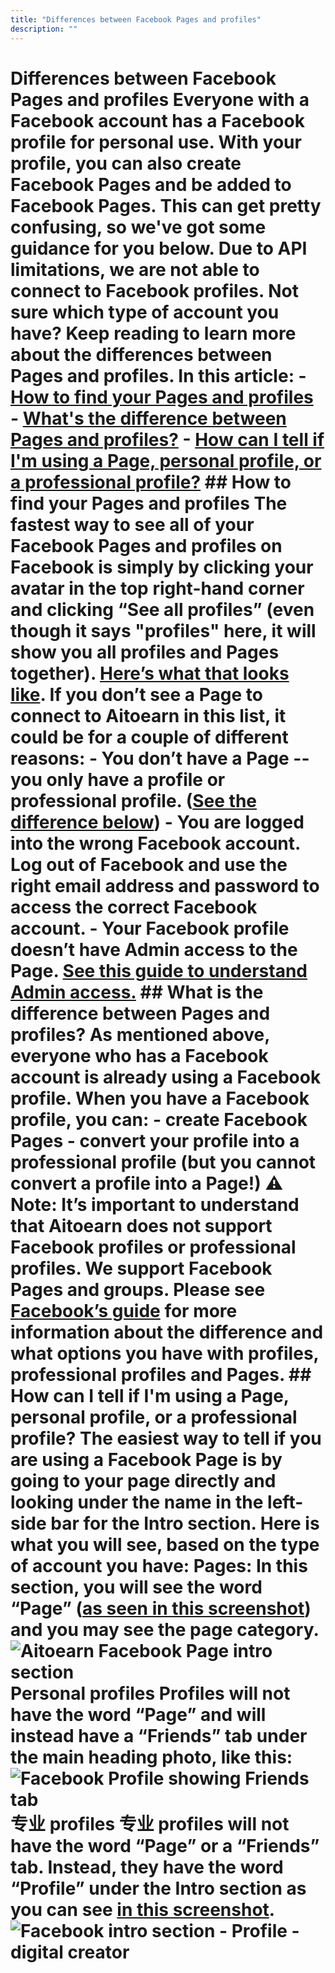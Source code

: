```yaml
---
title: "Differences between Facebook Pages and profiles"
description: ""
---
```

# Differences between Facebook Pages and profiles Everyone with a Facebook account has a Facebook profile for personal use. With your profile, you can also create Facebook Pages and be added to Facebook Pages. This can get pretty confusing, so we've got some guidance for you below. Due to API limitations, we are not able to connect to Facebook profiles. Not sure which type of account you have? Keep reading to learn more about the differences between Pages and profiles. In this article: - [How to find your Pages and profiles](#How-to-find-your-Pages-and-profiles-9zc9q) - [What's the difference between Pages and profiles?](#What-is-the-difference-d6WM0) - [How can I tell if I'm using a Page, personal profile, or a professional profile?](#How-can-I-tell-if-Im-using-a-Page-personal-profile-or-a-professiona-VVTsf) ## How to find your Pages and profiles The fastest way to see all of your Facebook Pages and profiles on Facebook is simply by clicking your avatar in the top right-hand corner and clicking “See all profiles” (even though it says "profiles" here, it will show you all profiles and Pages together). [Here’s what that looks like](https://share.aitoearn.com/04unABEK). If you don’t see a Page to connect to Aitoearn in this list, it could be for a couple of different reasons: - You don’t have a Page -- you only have a profile or professional profile. ([See the difference below](#What-is-the-difference-d6WM0)) - You are logged into the wrong Facebook account. Log out of Facebook and use the right email address and password to access the correct Facebook account. - Your Facebook profile doesn’t have Admin access to the Page. [See this guide to understand Admin access.](https://support.aitoearn.com//support.aitoearn.com/article/872-facebook-troubleshooting-guide) ## What is the difference between Pages and profiles? As mentioned above, everyone who has a Facebook account is already using a Facebook profile. When you have a Facebook profile, you can: - create Facebook Pages - convert your profile into a professional profile (but you cannot convert a profile into a Page!) ⚠️ Note: It’s important to understand that Aitoearn does not support Facebook profiles or professional profiles. We support Facebook Pages and groups. Please see [Facebook’s guide](https://www.facebook.com/help/337881706729661) for more information about the difference and what options you have with profiles, professional profiles and Pages. ## How can I tell if I'm using a Page, personal profile, or a professional profile? The easiest way to tell if you are using a Facebook Page is by going to your page directly and looking under the name in the left-side bar for the Intro section. Here is what you will see, based on the type of account you have: **Pages:** In this section, you will see the word “Page” ([as](https://share.aitoearn.com/RBuR7pNv)[ seen in this screenshot](https://share.aitoearn.com/RBuR7pNv)) and you may see the page category. ![Aitoearn Facebook Page intro section](//d33v4339jhl8k0.cloudfront.net/docs/assets/64cb6cf86d4a3e191f237e66/images/67fe6235188f663149109058/file-ikk31vgR6l.jpg) **Personal profiles** Profiles will not have the word “Page” and will instead have a “Friends” tab under the main heading photo, like this: ![Facebook Profile showing Friends tab](//d33v4339jhl8k0.cloudfront.net/docs/assets/64cb6cf86d4a3e191f237e66/images/67f81e7082ae416567867d37/file-xzbjva5Y13.jpg) **专业 profiles** 专业 profiles will not have the word “Page” or a “Friends” tab. Instead, they have the word “Profile” under the Intro section as you can see [in this screenshot](https://share.aitoearn.com/mXuQmObK). ![Facebook intro section - Profile - digital creator](//d33v4339jhl8k0.cloudfront.net/docs/assets/64cb6cf86d4a3e191f237e66/images/67f81ebcf66fac199e8ef5dd/file-k0jdMLHTdy.png)